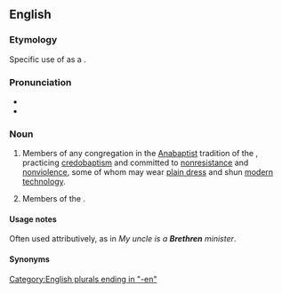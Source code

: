 {{also|brethren}}
==English==

===Etymology===
Specific use of {{m|en|brethren}} as a {{sl|en|de|Brüder|nocap=1}}.

===Pronunciation===
* {{IPA|en|/ˈbɹɛðɹən/}}
* {{audio|en|en-us-brethren.ogg|Audio (US)}}

===Noun===
{{en-plural noun}}

# {{lb|en|Protestantism}} Members of any congregation in the [[Anabaptist]] tradition of the {{w|Schwarzenau Brethren}}, practicing [[credobaptism]] and committed to [[nonresistance]] and [[nonviolence]], some of whom may wear [[plain dress]] and shun [[modern]] [[technology]].
# {{lb|en|specifically}} Members of the {{w|Church of the Brethren}}.

====Usage notes====
Often used attributively, as in ''My uncle is a '''Brethren''' minister''.

====Synonyms====
{{col2|en
|[[Dunker]]s
|[[Dunkard]]s
|[[German Baptist]]s
|German Baptist Brethren
|[[Tunker]]s
}}

[[Category:English plurals ending in "-en"]]